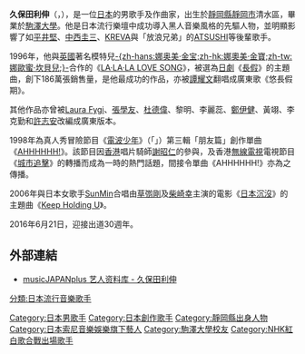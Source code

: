 {{noteTA
|G1=JP Show
}}
{{藝人
| 姓名 = 久保田利伸
| 類型 = 男歌手
| 圖片 = 
| 圖片簡介 = 
| 外文名 = 久保田 利伸
| 外文 = ja
| 英文名 = Kubota Toshinobu
| 出生日期 = {{birth date and age|1962|7|24}}
| 出生地點 = {{JPN}}[[靜岡縣|靜岡縣]]庵原郡蒲原町
| 國籍 = {{JPN}}
| 音樂類型 = [[J-POP|J-POP]]、[[靈魂樂|靈魂樂]]
| 職業 = [[歌手|歌手]]、填詞家
| 活躍年代 = 1986年至今
| 經紀公司 = FUNKY JAM
| 唱片公司 = 索尼音樂娛樂
| 網站 = [http://www.toshikubota.com 官方網站]
}}
{{japanese
|japanese = 久保田利伸
|kana     = くぼた としのぶ
|romaji   = Kubota Toshinobu}}

'''久保田利伸'''（{{lang|ja|くぼた としのぶ}}，{{bd|1962年|7月24日|catIdx=Kubota Toshinobu}}），是一位[[日本|日本]]的男歌手及作曲家，出生於[[靜岡縣|靜岡縣]][[靜岡市|靜岡市]]清水區，畢業於[[駒澤大學|駒澤大學]]。他是日本流行樂壇中成功導入黑人音樂風格的先驅人物，並明顯影響了如[[平井堅|平井堅]]、[[中西圭三|中西圭三]]、[[KREVA|KREVA]]與「放浪兄弟」的[[ATSUSHI|ATSUSHI]]等後輩歌手。

1996年，他與[[英國|英國]]著名模特兒[[娜奧美·金寶|-{zh-hans:娜奥美·金宝;zh-hk:娜奧美·金寶;zh-tw:娜歐蜜·坎貝兒;}-]]合作的《[[LA·LA·LA_LOVE_SONG|LA·LA·LA LOVE SONG]]》，被選為[[日劇|日劇]]《[[長假_(電視劇)|長假]]》的主題曲，創下186萬張銷售量，是他最成功的作品，亦被[[譚耀文|譚耀文]]翻唱成廣東歌《悠長假期》。

其他作品亦曾被[[Laura_Fygi|Laura Fygi]]、[[張學友|張學友]]、[[杜德偉|杜德偉]]、黎明、李麗蕊、[[鄭伊健|鄭伊健]]、黃翊、李克勤和[[許志安|許志安]]改編成廣東版本。

1998年為真人秀冒險節目《[[電波少年|電波少年]]》（「{{link-ja|進め!電波少年}}」）第三輯「朋友篇」創作單曲《[[AHHHHHH!|AHHHHHH!]]》。該節目因[[香港|香港]]唱片騎師[[謝昭仁|謝昭仁]]的參與，及香港[[無線電視|無線電視]]電視節目《[[城市追擊|城市追擊]]》的轉播而成為一時的熱門話題，間接令單曲《AHHHHHH!》亦為之傳播。

2006年與日本女歌手[[SunMin|SunMin]]合唱由[[草彅剛|草彅剛]]及[[柴崎幸|柴崎幸]]主演的電影《[[日本沉沒|日本沉沒]]》的主題曲《[[Keep_Holding_U|Keep Holding U]]》。

2016年6月21日，迎接出道30週年。

==外部連結==
* [http://www.musicjapanplus.jp/artistdb/?artist_id=8 musicJAPANplus 艺人资料库 - 久保田利伸] {{Wayback|url=http://www.musicjapanplus.jp/artistdb/?artist_id=8 |date=20200112153548 }} {{en}}

{{久保田利伸}}
{{SONY BMG}}
{{Authority control}}
{{DEFAULTSORT:Kubota Toshi}}
[[Category:日本男歌手|Category:日本男歌手]]
[[Category:日本創作歌手|Category:日本創作歌手]]
[[分類:日本流行音樂歌手|分類:日本流行音樂歌手]]
[[Category:靜岡縣出身人物|Category:靜岡縣出身人物]]
[[Category:日本索尼音樂娛樂旗下藝人|Category:日本索尼音樂娛樂旗下藝人]]
[[Category:駒澤大學校友|Category:駒澤大學校友]]
[[Category:NHK紅白歌合戰出場歌手|Category:NHK紅白歌合戰出場歌手]]
{{Japan-enter-bio-stub}}